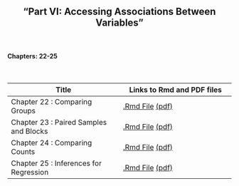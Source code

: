 <h2>
<center>
"Part VI: Accessing Associations Between Variables"
</center>
</h2>


</br>
<h4><right>Chapters: 22-25</right></h4>
</br>

Title  | Links to Rmd and PDF files
------------- | -------------
Chapter 22 : Comparing Groups | <a href='files/Chapter22.Rmd'>.Rmd File</a> <a href='files/Chapter22.pdf'>(pdf)</a>
Chapter 23 : Paired Samples and Blocks | <a href='files/Chapter23.Rmd'>.Rmd File</a> <a href='files/Chapter23.pdf'>(pdf)</a>
Chapter 24 : Comparing Counts | <a href='files/Chapter24.Rmd'>.Rmd File</a> <a href='files/Chapter24.pdf'>(pdf)</a>
Chapter 25 : Inferences for Regression | <a href='files/Chapter25.Rmd'>.Rmd File</a> <a href='files/Chapter25.pdf'>(pdf)</a>


